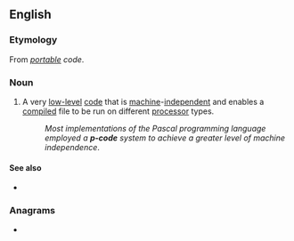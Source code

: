 ==English==

===Etymology===
From ''[[portable]] code''.

===Noun===
{{en-noun|-}}

# {{lb|en|computing}} A very [[low-level]] [[code]] that is [[machine]]-[[independent]] and enables a [[compile]]d file to be run on different [[processor]] types.
#: ''Most implementations of the Pascal programming language employed a '''p-code''' system to achieve a greater level of machine independence''.

====See also====
* {{l|en|bytecode}}

===Anagrams===
* {{anagrams|en|a=cdeop|coped}}
